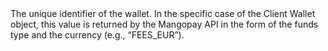   
<ParamField body="CreditedWalletId" type="string">     
The unique identifier of the wallet.
In the specific case of the Client Wallet object, this value is returned by the Mangopay API in the form of the funds type and the currency (e.g., “FEES_EUR”).  
</ParamField>